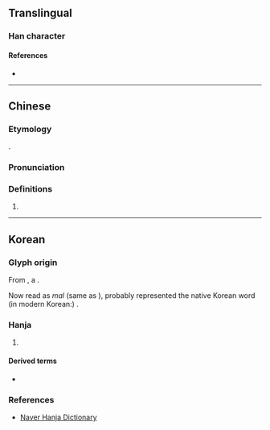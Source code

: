 {{character info}}
==Translingual==

===Han character===
{{Han char|rn=30|rad=口|as=07|sn=10|four=|canj=DJRP|ids=⿱末叱}}

====References====
* {{Han ref|kx=0193.051|dj=0344.181|hdz=10624.121|uh=551C|ud=21788}}

----

==Chinese==
{{zh-forms}}

===Etymology===
{{obor|zh|ko|唜}}.

===Pronunciation===
{{zh-pron
|m=mò
|c=
|cat=
}}

===Definitions===
{{zh-hanzi}}

# {{n-g|Only used in Korean placenames.}}

----

==Korean==

===Glyph origin===
{{ko-etym-gukja}}

From {{inh|ko|okm|唜}}, a {{Han compound|末#Korean|c1=s|tr1=mal|t1=[[end]]|叱#Old_Korean|tr2=-s|c2=p|ls=psc|nocap=1}}.

Now read as ''mal'' (same as {{m|ko|末}}), {{m|ko||唜}} probably represented the native Korean word (in modern Korean:) {{m|ko|끝|t=[[end]]}}.

===Hanja===
{{ko-hanja|말}}

# {{rfdef|ko|sort=口07}}

====Derived terms====
* {{l|ko|唜島|tr={{ko-l|^말도}}|t=the island of [[w:ko:말도 (인천광역시)|Mal-to]], {{w|Incheon}}}}

===References===
* [http://hanja.naver.com/hanja?q=%E5%94%9C Naver Hanja Dictionary]
